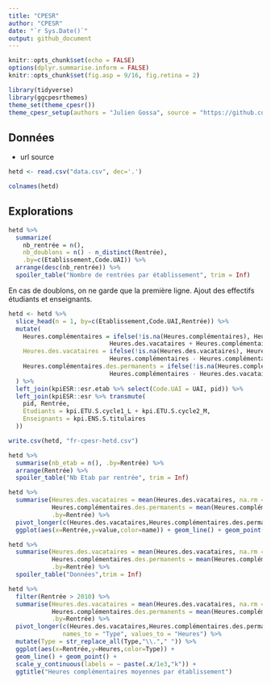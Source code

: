 ```yaml
---
title: "CPESR"
author: "CPESR"
date: "`r Sys.Date()`"
output: github_document
---
```


```r
knitr::opts_chunk$set(echo = FALSE)
options(dplyr.summarise.inform = FALSE)
knitr::opts_chunk$set(fig.asp = 9/16, fig.retina = 2)

library(tidyverse)
library(ggcpesrthemes)
theme_set(theme_cpesr())
theme_cpesr_setup(authors = "Julien Gossa", source = "https://github.com/cpesr/RFC/")
```

## Données 

- url source

```r
hetd <- read.csv("data.csv", dec='.')

colnames(hetd)
```

## Explorations

```r
hetd %>%
  summarize(
    nb_rentrée = n(), 
    nb_doublons = n() - n_distinct(Rentrée),
    .by=c(Etablissement,Code.UAI)) %>%
  arrange(desc(nb_rentrée)) %>%
  spoiler_table("Nombre de rentrées par établissement", trim = Inf)
```

En cas de doublons, on ne garde que la première ligne.
Ajout des effectifs étudiants et enseignants.

```r
hetd <- hetd %>%
  slice_head(n = 1, by=c(Etablissement,Code.UAI,Rentrée)) %>%
  mutate(
    Heures.complémentaires = ifelse(!is.na(Heures.complémentaires), Heures.complémentaires,
                            Heures.des.vacataires + Heures.complémentaires.des.permanents),
    Heures.des.vacataires = ifelse(!is.na(Heures.des.vacataires), Heures.des.vacataires,
                            Heures.complémentaires - Heures.complémentaires.des.permanents),
    Heures.complémentaires.des.permanents = ifelse(!is.na(Heures.complémentaires.des.permanents), Heures.complémentaires.des.permanents,
                            Heures.complémentaires - Heures.des.vacataires)
  ) %>%
  left_join(kpiESR::esr.etab %>% select(Code.UAI = UAI, pid)) %>%
  left_join(kpiESR::esr %>% transmute(
    pid, Rentrée,
    Etudiants = kpi.ETU.S.cycle1_L + kpi.ETU.S.cycle2_M,
    Enseignants = kpi.ENS.S.titulaires
  ))

write.csv(hetd, "fr-cpesr-hetd.csv")
```


```r
hetd %>%
  summarise(nb_etab = n(), .by=Rentrée) %>%
  arrange(Rentrée) %>%
  spoiler_table("Nb Etab par rentrée", trim = Inf)
```

```r
hetd %>%
  summarise(Heures.des.vacataires = mean(Heures.des.vacataires, na.rm = TRUE), 
            Heures.complémentaires.des.permanents = mean(Heures.complémentaires.des.permanents, na.rm = TRUE), 
            .by=Rentrée) %>%
  pivot_longer(c(Heures.des.vacataires,Heures.complémentaires.des.permanents)) %>%
  ggplot(aes(x=Rentrée,y=value,color=name)) + geom_line() + geom_point()
```

```r
hetd %>%
  summarise(Heures.des.vacataires = mean(Heures.des.vacataires, na.rm = TRUE), 
            Heures.complémentaires.des.permanents = mean(Heures.complémentaires.des.permanents, na.rm = TRUE), 
            .by=Rentrée) %>%
  spoiler_table("Données",trim = Inf)
```


```r
hetd %>%
  filter(Rentrée > 2010) %>%
  summarise(Heures.des.vacataires = mean(Heures.des.vacataires, na.rm = TRUE), 
            Heures.complémentaires.des.permanents = mean(Heures.complémentaires.des.permanents, na.rm = TRUE), 
            .by=Rentrée) %>%
  pivot_longer(c(Heures.des.vacataires,Heures.complémentaires.des.permanents),
               names_to = "Type", values_to = "Heures") %>%
  mutate(Type = str_replace_all(Type,"\\."," ")) %>%
  ggplot(aes(x=Rentrée,y=Heures,color=Type)) + 
  geom_line() + geom_point() +
  scale_y_continuous(labels = ~ paste(.x/1e3,"k")) +
  ggtitle("Heures complémentaires moyennes par établissement")
```


